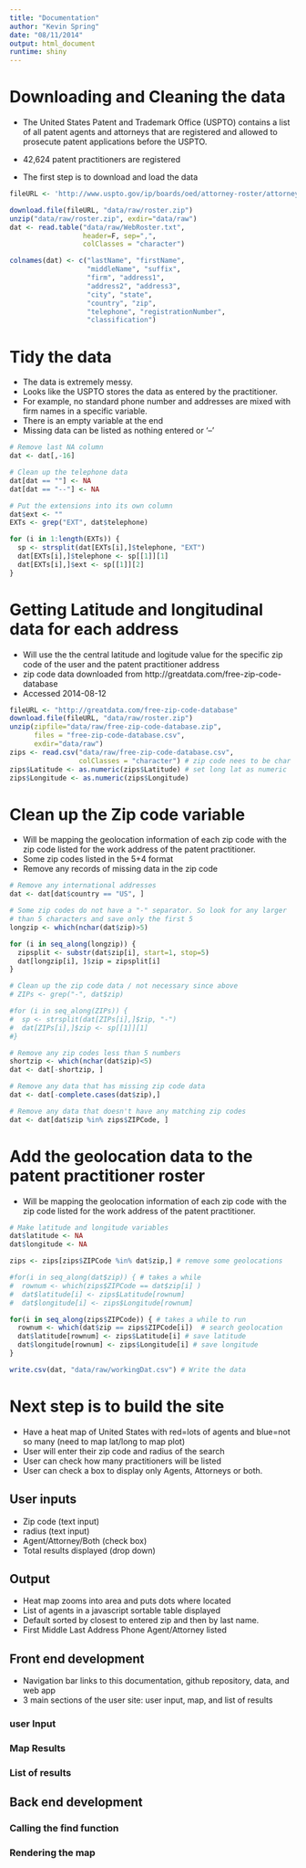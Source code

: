 ```yaml
---
title: "Documentation"
author: "Kevin Spring"
date: "08/11/2014"
output: html_document
runtime: shiny
---
```


# Downloading and Cleaning the data
* The United States Patent and Trademark Office (USPTO) contains a list of all patent agents and attorneys that are registered and allowed to prosecute patent applications before the USPTO.
* 42,624 patent practitioners are registered

* The first step is to download and load the data

```r
fileURL <- 'http://www.uspto.gov/ip/boards/oed/attorney-roster/attorney.zip'

download.file(fileURL, "data/raw/roster.zip")
unzip("data/raw/roster.zip", exdir="data/raw")
dat <- read.table("data/raw/WebRoster.txt", 
                  header=F, sep=",",
                  colClasses = "character")

colnames(dat) <- c("lastName", "firstName", 
                   "middleName", "suffix", 
                   "firm", "address1", 
                   "address2", "address3", 
                   "city", "state", 
                   "country", "zip", 
                   "telephone", "registrationNumber", 
                   "classification")

```

# Tidy the data
* The data is extremely messy.
* Looks like the USPTO stores the data as entered by the practitioner.
* For example, no standard phone number and addresses are mixed with firm names in a specific variable.
* There is an empty variable at the end
* Missing data can be listed as nothing entered or '--'

```r
# Remove last NA column
dat <- dat[,-16]

# Clean up the telephone data
dat[dat == ""] <- NA
dat[dat == "--"] <- NA

# Put the extensions into its own column
dat$ext <- ""
EXTs <- grep("EXT", dat$telephone)

for (i in 1:length(EXTs)) {
  sp <- strsplit(dat[EXTs[i],]$telephone, "EXT")
  dat[EXTs[i],]$telephone <- sp[[1]][1]
  dat[EXTs[i],]$ext <- sp[[1]][2]
}
```

# Getting Latitude and longitudinal data for each address
* Will use the the central latitude and logitude value for the specific zip code of the user and the patent practitioner address
* zip code data downloaded from http://greatdata.com/free-zip-code-database
* Accessed 2014-08-12

```r
fileURL <- "http://greatdata.com/free-zip-code-database"
download.file(fileURL, "data/raw/roster.zip")
unzip(zipfile="data/raw/free-zip-code-database.zip", 
      files = "free-zip-code-database.csv",
      exdir="data/raw")
zips <- read.csv("data/raw/free-zip-code-database.csv",
                 colClasses = "character") # zip code nees to be char
zips$Latitude <- as.numeric(zips$Latitude) # set long lat as numeric
zips$Longitude <- as.numeric(zips$Longitude)
```

# Clean up the Zip code variable
* Will be mapping the geolocation information of each zip code with the zip code listed for the work address of the patent practitioner.
* Some zip codes listed in the 5+4 format
* Remove any records of missing data in the zip code

```r
# Remove any international addresses
dat <- dat[dat$country == "US", ]

# Some zip codes do not have a "-" separator. So look for any larger
# than 5 characters and save only the first 5
longzip <- which(nchar(dat$zip)>5)

for (i in seq_along(longzip)) {
  zipsplit <- substr(dat$zip[i], start=1, stop=5)
  dat[longzip[i], ]$zip = zipsplit[i]
}

# Clean up the zip code data / not necessary since above
# ZIPs <- grep("-", dat$zip)

#for (i in seq_along(ZIPs)) {
#  sp <- strsplit(dat[ZIPs[i],]$zip, "-")
#  dat[ZIPs[i],]$zip <- sp[[1]][1]
#}

# Remove any zip codes less than 5 numbers
shortzip <- which(nchar(dat$zip)<5)
dat <- dat[-shortzip, ]

# Remove any data that has missing zip code data
dat <- dat[-complete.cases(dat$zip),]

# Remove any data that doesn't have any matching zip codes
dat <- dat[dat$zip %in% zips$ZIPCode, ]

```

# Add the geolocation data to the patent practitioner roster
* Will be mapping the geolocation information of each zip code with the zip code listed for the work address of the patent practitioner.

```r
# Make latitude and longitude variables
dat$latitude <- NA
dat$longitude <- NA

zips <- zips[zips$ZIPCode %in% dat$zip,] # remove some geolocations

#for(i in seq_along(dat$zip)) { # takes a while
#  rownum <- which(zips$ZIPCode == dat$zip[i] )
#  dat$latitude[i] <- zips$Latitude[rownum] 
#  dat$longitude[i] <- zips$Longitude[rownum] 

for(i in seq_along(zips$ZIPCode)) { # takes a while to run
  rownum <- which(dat$zip == zips$ZIPCode[i])  # search geolocation
  dat$latitude[rownum] <- zips$Latitude[i] # save latitude
  dat$longitude[rownum] <- zips$Longitude[i] # save longitude
}

write.csv(dat, "data/raw/workingDat.csv") # Write the data
```

# Next step is to build the site

* Have a heat map of United States with red=lots of agents and blue=not so many (need to map lat/long to map plot)
* User will enter their zip code and radius of the search
* User can check how many practitioners will be listed
* User can check a box to display only Agents, Attorneys or both.

## User inputs

* Zip code (text input)
* radius (text input)
* Agent/Attorney/Both (check box)
* Total results displayed (drop down)

## Output

* Heat map zooms into area and puts dots where located
* List of agents in a javascript sortable table displayed
* Default sorted by closest to entered zip and then by last name.
* First Middle Last Address Phone Agent/Attorney listed

## Front end development
* Navigation bar links to this documentation, github repository, data, and web app
* 3 main sections of the user site: user input, map, and list of results

### user Input

### Map Results

### List of results

## Back end development

### Calling the find function

### Rendering the map